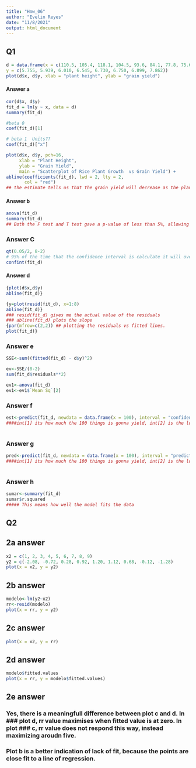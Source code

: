 ```yaml
---
title: "Hmw_06"
author: "Evelin Reyes"
date: "11/8/2021"
output: html_document
---
```


## Q1
```r
d = data.frame(x = c(110.5, 105.4, 118.1, 104.5, 93.6, 84.1, 77.8, 75.6),
y = c(5.755, 5.939, 6.010, 6.545, 6.730, 6.750, 6.899, 7.862))
plot(d$x, d$y, xlab = "plant height", ylab = "grain yield")
```

#### Answer a
```r
cor(d$x, d$y)
fit_d = lm(y ~ x, data = d)
summary(fit_d)

#beta 0
coef(fit_d)[1]

# beta 1  Units??
coef(fit_d)["x"]

plot(d$x, d$y, pch=16,
     xlab = "Plant Height",
     ylab = "Grain Yield",
     main = "Scatterplot of Rice Plant Growth  vs Grain Yield") +
abline(coefficients(fit_d), lwd = 2, lty = 2,
       col = "red")
## the estimate tells us that the grain yield will decrease as the plant gets taller. The regression line indicates that yield will likely fall below 6.0 once plant height is more than about 105
```

#### Answer b
```r
anova(fit_d)
summary(fit_d)
## Both the F test and T test gave a p-value of less than 5%, allowing us to reject a null hypothesis of the slope value = 0
```

### Answer C
```r
qt(0.05/2, 8-2)
# 95% of the time that the confidence interval is calculate it will overlap with the true value of the slope.
confint(fit_d)
```

#### Answer d
```r
{plot(d$x,d$y)
abline(fit_d)}

{y=plot(resid(fit_d), x=1:8)
abline(fit_d)}
### resid(fit_d) gives me the actual value of the residuals
### abline(fit_d) plots the slope
{par(mfrow=c(2,2)) ## plotting the residuals vs fitted lines. 
plot(fit_d)}
```

### Answer e
```r
SSE<-sum((fitted(fit_d) - d$y)^2)

ev<-SSE/(8-2)
sum(fit_d$residuals**2)

ev1<-anova(fit_d)
ev1<-ev1$`Mean Sq`[2]
```

### Answer f
```r
est<-predict(fit_d, newdata = data.frame(x = 100), interval = "confidence")
####int[1] its how much the 100 things is gonna yield, int[2] is the lower bound of the ci and int[3] is the upper bound
        
```

### Answer g
```r
pred<-predict(fit_d, newdata = data.frame(x = 100), interval = "prediction")
####int[1] its how much the 100 things is gonna yield, int[2] is the lower bound of the ci and int[3] is the upper bound
        
```

### Answer h
```r
sumar<-summary(fit_d)
sumar$r.squared
##### This means how well the model fits the data
```

## Q2
## 2a answer
```r
x2 = c(1, 2, 3, 4, 5, 6, 7, 8, 9)
y2 = c(-2.08, -0.72, 0.28, 0.92, 1.20, 1.12, 0.68, -0.12, -1.28)
plot(x = x2, y = y2)
```

## 2b answer
```r
modelo<-lm(y2~x2)
rr<-resid(modelo)
plot(x = rr, y = y2)

```

## 2c answer
```r
plot(x = x2, y = rr)
```

## 2d answer
```r
modelo$fitted.values
plot(x = rr, y = modelo$fitted.values)
```

## 2e answer
### Yes, there is a meaningfull difference between plot c and d. In ### plot d, rr value maximises when fitted value is at zero. In plot ### c, rr value does not respond this way, instead maximizing aroudn five.
### Plot b is a better indication of lack of fit, because the points are close fit to a line of regression. 
